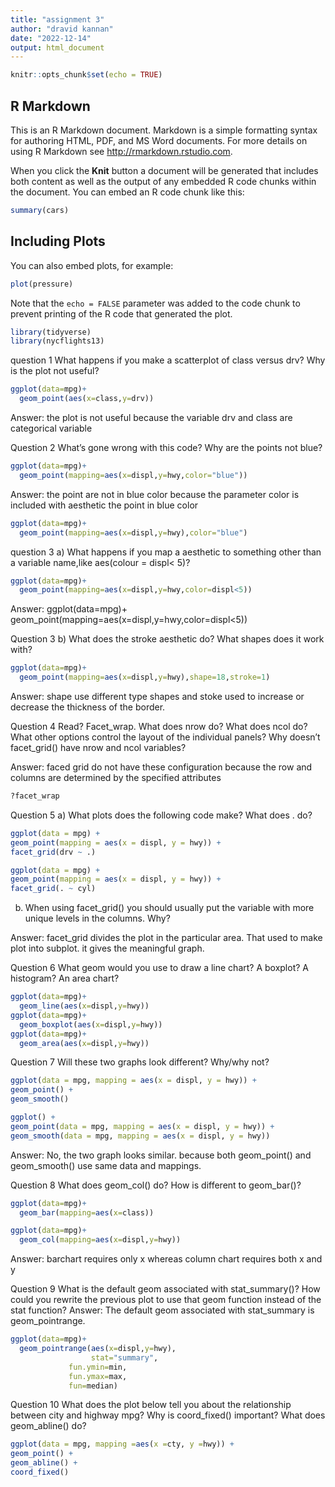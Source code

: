 ```yaml
---
title: "assignment 3"
author: "dravid kannan"
date: "2022-12-14"
output: html_document
---
```


```r
knitr::opts_chunk$set(echo = TRUE)
```

## R Markdown

This is an R Markdown document. Markdown is a simple formatting syntax for authoring HTML, PDF, and MS Word documents. For more details on using R Markdown see <http://rmarkdown.rstudio.com>.

When you click the **Knit** button a document will be generated that includes both content as well as the output of any embedded R code chunks within the document. You can embed an R code chunk like this:

```r
summary(cars)
```

## Including Plots

You can also embed plots, for example:

```r
plot(pressure)
```

Note that the `echo = FALSE` parameter was added to the code chunk to prevent printing of the R code that generated the plot.

```r
library(tidyverse)
library(nycflights13)
```
question 1
What happens if you make a scatterplot of class versus drv? Why is the plot not useful?
```r
ggplot(data=mpg)+
  geom_point(aes(x=class,y=drv))
```
Answer: the plot is not useful because the variable drv and class are categorical variable

Question 2
What’s gone wrong with this code? Why are the points not blue?


```r
ggplot(data=mpg)+
  geom_point(mapping=aes(x=displ,y=hwy,color="blue"))
```

Answer: the point are not in blue color because the parameter color is included with aesthetic the point in blue color 

```r
ggplot(data=mpg)+
  geom_point(mapping=aes(x=displ,y=hwy),color="blue")
```

question 3
a) What happens if you map a aesthetic to something other than a variable name,like aes(colour = displ< 5)?

```r
ggplot(data=mpg)+
  geom_point(mapping=aes(x=displ,y=hwy,color=displ<5))
```

Answer: 
ggplot(data=mpg)+
  geom_point(mapping=aes(x=displ,y=hwy,color=displ<5))
  
Question 3
b) What does the stroke aesthetic do? What shapes does it work with?
```r
ggplot(data=mpg)+
  geom_point(mapping=aes(x=displ,y=hwy),shape=18,stroke=1)
```
Answer: shape use different type shapes and stoke used to increase or decrease the thickness of the border.

Question 4
Read? Facet_wrap. What does nrow do? What does ncol do? What other options
control the layout of the individual panels? Why doesn’t facet_grid() have nrow and
ncol variables?

Answer:  faced grid do not have these configuration because the row and columns are determined by the specified attributes

```r
?facet_wrap
```
Question 5
a) What plots does the following code make? What does . do?

```r
ggplot(data = mpg) +
geom_point(mapping = aes(x = displ, y = hwy)) +
facet_grid(drv ~ .)

ggplot(data = mpg) +
geom_point(mapping = aes(x = displ, y = hwy)) +
facet_grid(. ~ cyl)
```


b) When using facet_grid() you should usually put the variable with more unique
levels in the columns. Why?

Answer: 
    facet_grid divides the plot in the particular area. That used to make plot into subplot. it gives the meaningful graph.

Question 6
What geom would you use to draw a line chart? A boxplot? A histogram? An area chart?
```r
ggplot(data=mpg)+
  geom_line(aes(x=displ,y=hwy))
ggplot(data=mpg)+
  geom_boxplot(aes(x=displ,y=hwy))
ggplot(data=mpg)+
  geom_area(aes(x=displ,y=hwy))

```

Question 7
Will these two graphs look different? Why/why not?
```r
ggplot(data = mpg, mapping = aes(x = displ, y = hwy)) +
geom_point() +
geom_smooth()
```

```r
ggplot() +
geom_point(data = mpg, mapping = aes(x = displ, y = hwy)) +
geom_smooth(data = mpg, mapping = aes(x = displ, y = hwy))
```

Answer: No, the two graph looks similar. because  both geom_point() and geom_smooth() use same data and mappings.

Question 8
What does geom_col() do? How is different to geom_bar()?
```r
ggplot(data=mpg)+
  geom_bar(mapping=aes(x=class))
```
```r
ggplot(data=mpg)+
  geom_col(mapping=aes(x=displ,y=hwy))
```
Answer: 
  barchart 
  requires only x whereas column chart requires both x and y

Question 9
What is the default geom associated with stat_summary()? How could you rewrite the
previous plot to use that geom function instead of the stat function?
Answer:
  The default geom associated with stat_summary is geom_pointrange.
```r
ggplot(data=mpg)+
  geom_pointrange(aes(x=displ,y=hwy),
                  stat="summary",
             fun.ymin=min,
             fun.ymax=max,
             fun=median)

```

Question 10
What does the plot below tell you about the relationship between city and highway
mpg? Why is coord_fixed() important? What does geom_abline() do?
```r
ggplot(data = mpg, mapping =aes(x =cty, y =hwy)) +
geom_point() +
geom_abline() +
coord_fixed()
```
